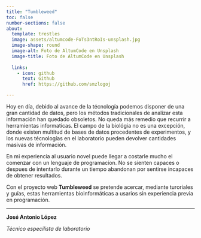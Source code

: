 ```yaml
---
title: "Tumbleweed"
toc: false
number-sections: false
about:
  template: trestles
  image: assets/altumcode-FoTs3ntRoIs-unsplash.jpg
  image-shape: round
  image-alt: Foto de AltumCode en Unsplash
  image-title: Foto de AltumCode en Unsplash
  
  links:
    - icon: github
      text: Github
      href: https://github.com/smzlogoj

---
```



Hoy en día, debido al avance de la técnología podemos disponer de una gran cantidad de datos, pero los métodos tradicionales de analizar esta información han quedado obsoletos. No queda más remedio que recurrir a herramientas informaticas. El campo de la biológia no es una excepción, donde existen multitud de bases de datos procedentes de experimentos, y los nuevas técnologías en el laboratorio pueden devolver cantidades masivas de información.

En mi experiencia al usuario novel puede llegar a costarle mucho el comenzar con un lenguaje de programacíon. No se sienten capaces o despues de intentarlo durante un tiempo abandonan por sentirse incapaces de obtener resultados.

Con el proyecto web **Tumbleweed** se pretende acercar, mediante turoriales y guías,  estas herramientas bioinformáticas a usarios sin experiencia previa en programación.

_________________________________________________________________
**José Antonio López**

*Técnico especilista de laboratorio*


